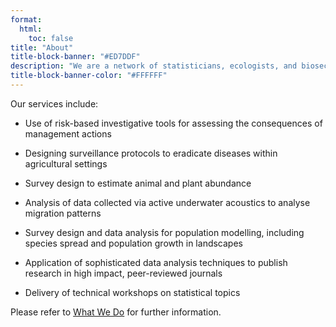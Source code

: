 ```yaml
---
format:
  html:
    toc: false
title: "About"
title-block-banner: "#ED7DDF"
description: "We are a network of statisticians, ecologists, and biosecurity experts, whose work supports diverse stakeholders such as academia, government and the private sector, to achieve their goals."
title-block-banner-color: "#FFFFFF"
---
```


Our services include:

-  Use of risk-based investigative tools for assessing the consequences of management actions

-   Designing surveillance protocols to eradicate diseases within agricultural settings

-   Survey design to estimate animal and plant abundance

-   Analysis of data collected via active underwater acoustics to analyse migration patterns

-   Survey design and data analysis for population modelling, including species spread and population growth in landscapes

-   Application of sophisticated data analysis techniques to publish research in high impact, peer-reviewed journals

-   Delivery of technical workshops on statistical topics

Please refer to [What We Do](what-we-do.html) for further information.

<!-- Analysing the occupancy of supplemental nest structures by Key Largo woodrats using infra-red cameras -->
